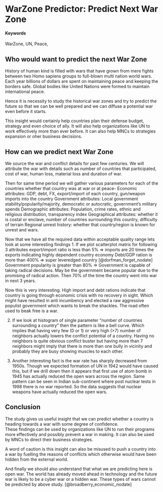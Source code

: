 # WarZone Predictor: Predict Next War Zone {#WarZone-Predictor}

#### Keywords {-}

WarZone, UN, Peace, 

## Who would want to predict the next War Zone

History of human kind is filled with wars that have grown from mere fights between two Homo sapiens groups to full-blown multi nation world wars. Each year billions of dollars are spent on maintaining peace and keeping the borders safe. Global bodies like United Nations were formed to maintain international peace. 

Hence it is necessity to study the historical war zones and try to predict the future so that we can be well prepared and we can diffuse a potential war even before it starts.

This insight would certainly help countries plan their defense budget, strategy and even choice of ally. It will also help organizations like UN to work effectively more than ever before. It can also help MNCs to strategies expansion or oher business decisions.

## How can we predict next War Zone

We source the war and conflict details for past few centuries. We will attribute the war with details such as number of countries that participated, cost of war, human loss, material loss and duration of war.

Then for same time period we will gather various parameters for each of the countries whether that country was at war or at peace-
Economic attributes: GDP, debt, FX, export/import of each country, gun/weapon imports into the country
Government attributes: Local government stability/popularity/majority, democratic or autocratic, government's military spends
Demographic attributes: Population, crime rates, ethnic and religious distribution, transparency index
Geographical attributes: whether it is costal or enclave, number of countries surrounding this country, difficulty of terrain 
Regional unrest history: whether that country/region is known for unrest and wars. 

Now that we have all the required data within acceptable quality range lets look at some interesting findings
1. If we plot scatterplot matrix for following 3 attributes
export/import ratio is less than 5% => imports are 20 times the exports indicating highly dependent country economy
Debt/GDP ration is more than 400% => super leveredged country [@dorfman_forget_nodate]
Government popularity is greater than 80% => Government is capable of taking radical decisions. May be the government became popular due to the promising of radical action.
Then 70% of the time the country went into war in next 3 years.

Now this is very interesting. High import and debt rations indicate that country is going through economic crisis with no recovery in sight. Which might have resulted in anti incumbency and elected a raw aggressive populist government which wants to break the shackles. The road often used to beak free is a war.

2. If we look at histogram of single parameter "number of countries surrounding a country" then the pattern is like a bell curve. Which implies that having very few (0 or 1) or very high (>7) number of neighbors actually lowers the conflict potential of a country. Having no neighbors is quite obvious conflict buster but having more than 7 neighbors might imply that there is more than one bully in vicinity and probably they are busy showing muscles to each other.

3. Another interesting fact is the war rate has sharply decreased from 1950s. Though we expected formation of UN in 1942 would have caused this, but if we drill down then it appears that first use of atom bomb in 1945 has actually reduced the open wars across the region. Same pattern can be seen in Indian sub-continent where post nuclear tests in 1998 there is no war reported. So the data suggests that nuclear weapons have actually reduced the open wars.


## Conclusion

The study gives us useful insight that we can predict whether a country is heading towards a war with some degree of confidence.  
These findings can be used by organizations like UN to run their programs more effectively and possibly prevent a war in making. 
It can also be used by MNCs to direct their business strategies.

A word of caution is this insight can also be misused to push a country into a war by fuelling the reasons of conflicts which otherwise would have been hidden from the external world.

And finally we should also understand that what we are predicting here is open war. The world has already moved ahead in technology and the future war is likely to be a cyber war or a hidden war. These types of wars cannot be predicted by above study.
[@broadberry_economic_nodate]
